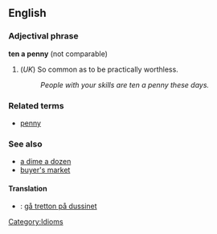 ==English==

===Adjectival phrase===
'''ten a penny''' (not comparable)

# (''UK'') So common as to be practically worthless.
#: ''People with your skills are ten a penny these days.''

===Related terms===
*[[penny]]

===See also===
*[[a dime a dozen]]
*[[buyer's market]]

====Translation====
*{{sv}}: [[gå tretton på dussinet]]

[[Category:Idioms]]